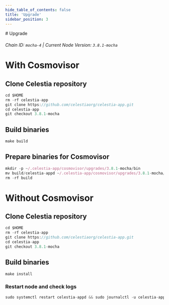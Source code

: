 ```yaml
---
hide_table_of_contents: false
title: 'Upgrade'
sidebar_position: 3
---
```


<div class="h1-with-icon icon-celestia">
  # Upgrade
</div>

###### Chain ID: `mocha-4` | Current Node Version: `3.8.1-mocha`

# With Cosmovisor

## Clone Celestia repository

```js
cd $HOME
rm -rf celestia-app
git clone https://github.com/celestiaorg/celestia-app.git
cd celestia-app
git checkout 3.8.1-mocha
```

## Build binaries

```js
make build
```

## Prepare binaries for Cosmovisor

```js
mkdir -p ~/.celestia-app/cosmovisor/upgrades/3.8.1-mocha/bin
mv build/celestia-appd ~/.celestia-app/cosmovisor/upgrades/3.8.1-mocha/bin/
rm -rf build
```

# Without Cosmovisor

## Clone Celestia repository

```js
cd $HOME
rm -rf celestia-app
git clone https://github.com/celestiaorg/celestia-app.git
cd celestia-app
git checkout 3.8.1-mocha
```

## Build binaries

```js
make install
```

### Restart node and check logs

```js
sudo systemctl restart celestia-appd && sudo journalctl -u celestia-appd -f --no-hostname -o cat
```
